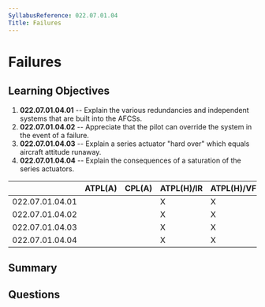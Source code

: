 ```yaml
---
SyllabusReference: 022.07.01.04
Title: Failures
---
```


# Failures

## Learning Objectives

1. **022.07.01.04.01** -- Explain the various redundancies and independent systems
   that are built into the AFCSs.
2. **022.07.01.04.02** -- Appreciate that the pilot can override the system in the
   event of a failure.
3. **022.07.01.04.03** -- Explain a series actuator "hard over" which equals
   aircraft attitude runaway.
4. **022.07.01.04.04** -- Explain the consequences of a saturation of the series
   actuators.

|                 | ATPL(A) | CPL(A) | ATPL(H)/IR | ATPL(H)/VFR | CPL(H) | IR  | CBIR(A) |
| --------------- | ------- | ------ | ---------- | ----------- | ------ | --- | ------- |
| 022.07.01.04.01 |         |        | X          | X           | X      |     |         |
| 022.07.01.04.02 |         |        | X          | X           | X      |     |         |
| 022.07.01.04.03 |         |        | X          | X           | X      |     |         |
| 022.07.01.04.04 |         |        | X          | X           | X      |     |         |

## Summary

## Questions
